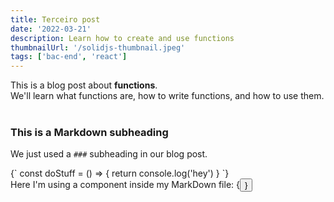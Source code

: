 ```yaml
---
title: Terceiro post
date: '2022-03-21'
description: Learn how to create and use functions
thumbnailUrl: '/solidjs-thumbnail.jpeg'
tags: ['bac-end', 'react']
---
```


<div>
  This is a blog post about <strong>functions</strong>. <br/>
  We'll learn what functions are, how to write functions, and how to use them.
</div>

<br/>

### This is a Markdown subheading
We just used a `###` subheading in our blog post.

<SyntaxHighlighter language="javascript">
  {`
    const doStuff = () => {
      return console.log('hey')
    }
  `}
</SyntaxHighlighter>

<div>Here I'm using a component inside my MarkDown file: {<Button text={"Click me"}/>}</div>